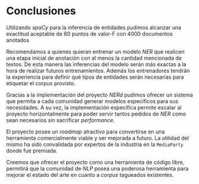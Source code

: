 \newpage
# Conclusiones

Utilizando _spaCy_ para la inferencia de entidades pudimos alcanzar una exactitud aceptable de 80 puntos de $\text{valor-F}$ con 4000 documentos anotados

Recomendamos a quienes quieran entrenar un modelo _NER_ que realicen una etapa inicial de anotación con al menos la cantidad mencionada de textos. De esta manera las inferencias del modelo serán más exactas a la hora de realizar futuros entrenamientos. Además los entrenadores tendrán la experiencia para definir qué tipos de entidades serán necesarias para etiquetar el corpus provisto.

Gracias a la implementación del proyecto _NERd_ pudimos ofrecer un sistema que permita a cada comunidad generar modelos específicos para sus necesidades. A su vez, la implementación específica permite escalar al proyecto  horizontalmente para poder servir tantos pedidos de _NER_ como sean necesarios sin sacrificar _performance_.

El proyecto posee un _roadmap_ atractivo para convertirse en una herramienta comercialmente viable y ser mejorada a futuro. La utilidad del mismo ha sido convalidada por expertos de la industria en la `MediaParty` donde fue premiada.

Creemos que ofrecer el proyecto como una herramienta de código libre, permitirá que la comunidad de _NLP_ posea una poderosa herramienta para mejorar el estado del arte en cuanto a _corpus_ tagueados existentes.
